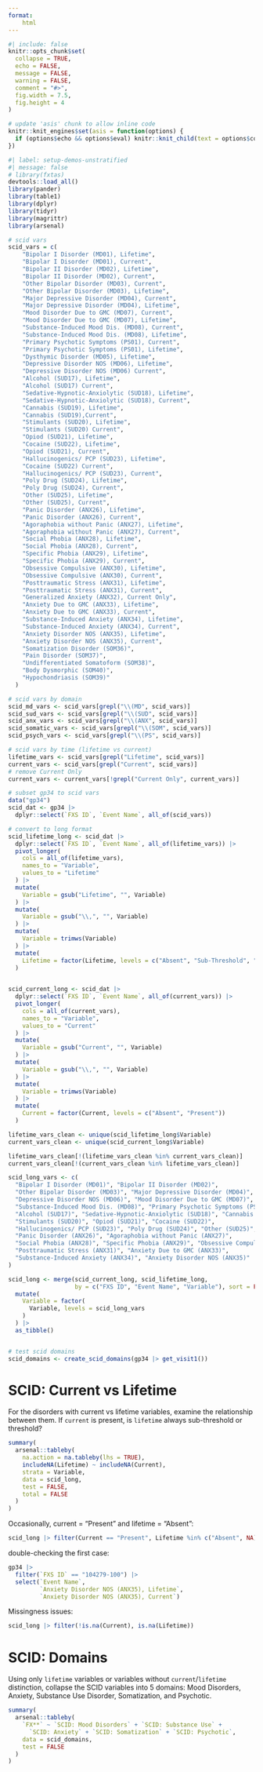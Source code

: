 ```yaml
---
format:
    html
---
```


```r
#| include: false
knitr::opts_chunk$set(
  collapse = TRUE,
  echo = FALSE,
  message = FALSE,
  warning = FALSE,
  comment = "#>",
  fig.width = 7.5,
  fig.height = 4
)

# update 'asis' chunk to allow inline code
knitr::knit_engines$set(asis = function(options) {
  if (options$echo && options$eval) knitr::knit_child(text = options$code)
})
```

```r
#| label: setup-demos-unstratified
#| message: false
# library(fxtas)
devtools::load_all()
library(pander)
library(table1)
library(dplyr)
library(tidyr)
library(magrittr)
library(arsenal)
```

```r
# scid vars
scid_vars = c(
    "Bipolar I Disorder (MD01), Lifetime",                            
    "Bipolar I Disorder (MD01), Current",
    "Bipolar II Disorder (MD02), Lifetime",         
    "Bipolar II Disorder (MD02), Current",         
    "Other Bipolar Disorder (MD03), Current",         
    "Other Bipolar Disorder (MD03), Lifetime",         
    "Major Depressive Disorder (MD04), Current",         
    "Major Depressive Disorder (MD04), Lifetime",         
    "Mood Disorder Due to GMC (MD07), Current",         
    "Mood Disorder Due to GMC (MD07), Lifetime",         
    "Substance-Induced Mood Dis. (MD08), Current",         
    "Substance-Induced Mood Dis. (MD08), Lifetime",         
    "Primary Psychotic Symptoms (PS01), Current",         
    "Primary Psychotic Symptoms (PS01), Lifetime",
    "Dysthymic Disorder (MD05), Lifetime",         
    "Depressive Disorder NOS (MD06), Lifetime",         
    "Depressive Disorder NOS (MD06) Current",         
    "Alcohol (SUD17), Lifetime",         
    "Alcohol (SUD17) Current",         
    "Sedative-Hypnotic-Anxiolytic (SUD18), Lifetime",         
    "Sedative-Hypnotic-Anxiolytic (SUD18), Current",         
    "Cannabis (SUD19), Lifetime",         
    "Cannabis (SUD19),Current",         
    "Stimulants (SUD20), Lifetime",         
    "Stimulants (SUD20) Current",         
    "Opiod (SUD21), Lifetime",         
    "Cocaine (SUD22), Lifetime",         
    "Opiod (SUD21), Current",         
    "Hallucinogenics/ PCP (SUD23), Lifetime",         
    "Cocaine (SUD22) Current",         
    "Hallucinogenics/ PCP (SUD23), Current",         
    "Poly Drug (SUD24), Lifetime",         
    "Poly Drug (SUD24), Current",         
    "Other (SUD25), Lifetime",         
    "Other (SUD25), Current",         
    "Panic Disorder (ANX26), Lifetime",         
    "Panic Disorder (ANX26), Current",         
    "Agoraphobia without Panic (ANX27), Lifetime",         
    "Agoraphobia without Panic (ANX27), Current",         
    "Social Phobia (ANX28), Lifetime",         
    "Social Phobia (ANX28), Current",         
    "Specific Phobia (ANX29), Lifetime",         
    "Specific Phobia (ANX29), Current",         
    "Obsessive Compulsive (ANX30), Lifetime",         
    "Obsessive Compulsive (ANX30), Current",         
    "Posttraumatic Stress (ANX31), Lifetime",         
    "Posttraumatic Stress (ANX31), Current",         
    "Generalized Anxiety (ANX32), Current Only",         
    "Anxiety Due to GMC (ANX33), Lifetime",         
    "Anxiety Due to GMC (ANX33), Current",         
    "Substance-Induced Anxiety (ANX34), Lifetime",         
    "Substance-Induced Anxiety (ANX34), Current",         
    "Anxiety Disorder NOS (ANX35), Lifetime",         
    "Anxiety Disorder NOS (ANX35), Current",         
    "Somatization Disorder (SOM36)",         
    "Pain Disorder (SOM37)",         
    "Undifferentiated Somatoform (SOM38)",         
    "Body Dysmorphic (SOM40)",         
    "Hypochondriasis (SOM39)"
  )

# scid vars by domain
scid_md_vars <- scid_vars[grepl("\\(MD", scid_vars)]
scid_sud_vars <- scid_vars[grepl("\\(SUD", scid_vars)]
scid_anx_vars <- scid_vars[grepl("\\(ANX", scid_vars)]
scid_somatic_vars <- scid_vars[grepl("\\(SOM", scid_vars)]
scid_psych_vars <- scid_vars[grepl("\\(PS", scid_vars)]

# scid vars by time (lifetime vs current)
lifetime_vars <- scid_vars[grepl("Lifetime", scid_vars)]
current_vars <- scid_vars[grepl("Current", scid_vars)]
# remove Current Only
current_vars <- current_vars[!grepl("Current Only", current_vars)]

# subset gp34 to scid vars
data("gp34")
scid_dat <- gp34 |>
  dplyr::select(`FXS ID`, `Event Name`, all_of(scid_vars))

# convert to long format
scid_lifetime_long <- scid_dat |>
  dplyr::select(`FXS ID`, `Event Name`, all_of(lifetime_vars)) |>
  pivot_longer(
    cols = all_of(lifetime_vars),
    names_to = "Variable",
    values_to = "Lifetime"
  ) |>
  mutate(
    Variable = gsub("Lifetime", "", Variable)
  ) |>
  mutate(
    Variable = gsub("\\,", "", Variable)
  ) |>
  mutate(
    Variable = trimws(Variable)
  ) |>
  mutate(
    Lifetime = factor(Lifetime, levels = c("Absent", "Sub-Threshold", "Threshold"))
  )
  

scid_current_long <- scid_dat |>
  dplyr::select(`FXS ID`, `Event Name`, all_of(current_vars)) |>
  pivot_longer(
    cols = all_of(current_vars),
    names_to = "Variable",
    values_to = "Current"
  ) |>
  mutate(
    Variable = gsub("Current", "", Variable)
  ) |>
  mutate(
    Variable = gsub("\\,", "", Variable)
  ) |>
  mutate(
    Variable = trimws(Variable)
  ) |>
  mutate(
    Current = factor(Current, levels = c("Absent", "Present"))
  )

lifetime_vars_clean <- unique(scid_lifetime_long$Variable)
current_vars_clean <- unique(scid_current_long$Variable)

lifetime_vars_clean[!(lifetime_vars_clean %in% current_vars_clean)]
current_vars_clean[!(current_vars_clean %in% lifetime_vars_clean)]

scid_long_vars <- c(
  "Bipolar I Disorder (MD01)", "Bipolar II Disorder (MD02)", 
  "Other Bipolar Disorder (MD03)", "Major Depressive Disorder (MD04)", 
  "Depressive Disorder NOS (MD06)", "Mood Disorder Due to GMC (MD07)", 
  "Substance-Induced Mood Dis. (MD08)", "Primary Psychotic Symptoms (PS01)",  
  "Alcohol (SUD17)", "Sedative-Hypnotic-Anxiolytic (SUD18)", "Cannabis (SUD19)", 
  "Stimulants (SUD20)", "Opiod (SUD21)", "Cocaine (SUD22)", 
  "Hallucinogenics/ PCP (SUD23)", "Poly Drug (SUD24)", "Other (SUD25)", 
  "Panic Disorder (ANX26)", "Agoraphobia without Panic (ANX27)", 
  "Social Phobia (ANX28)", "Specific Phobia (ANX29)", "Obsessive Compulsive (ANX30)", 
  "Posttraumatic Stress (ANX31)", "Anxiety Due to GMC (ANX33)", 
  "Substance-Induced Anxiety (ANX34)", "Anxiety Disorder NOS (ANX35)"
)

scid_long <- merge(scid_current_long, scid_lifetime_long, 
                   by = c("FXS ID", "Event Name", "Variable"), sort = FALSE) |>
  mutate(
    Variable = factor(
      Variable, levels = scid_long_vars
    )
  ) |> 
  as_tibble()


# test scid domains
scid_domains <- create_scid_domains(gp34 |> get_visit1())
```

# SCID: Current vs Lifetime

For the disorders with current vs lifetime variables, examine the relationship between them. If `current` is present, is `lifetime` always sub-threshold or threshold?  

```r
summary(
  arsenal::tableby(
    na.action = na.tableby(lhs = TRUE),
    includeNA(Lifetime) ~ includeNA(Current),
    strata = Variable,
    data = scid_long,
    test = FALSE,
    total = FALSE
  )
)
```

Occasionally, current = "Present" and lifetime = "Absent":

```r
scid_long |> filter(Current == "Present", Lifetime %in% c("Absent", NA))

```

double-checking the first case:

```R
gp34 |> 
  filter(`FXS ID` == "104279-100") |> 
  select(`Event Name`, 
         `Anxiety Disorder NOS (ANX35), Lifetime`, 
         `Anxiety Disorder NOS (ANX35), Current`)
```

Missingness issues:

```r
scid_long |> filter(!is.na(Current), is.na(Lifetime))
```


# SCID: Domains

Using only `lifetime` variables or variables without `current`/`lifetime` distinction, collapse the SCID variables into 5 domains: Mood Disorders, Anxiety, Substance Use Disorder, Somatization, and Psychotic.

```r
summary(
  arsenal::tableby(
    `FX**` ~ `SCID: Mood Disorders` + `SCID: Substance Use` + 
      `SCID: Anxiety` + `SCID: Somatization` + `SCID: Psychotic`,
    data = scid_domains,
    test = FALSE
  )
)
```
